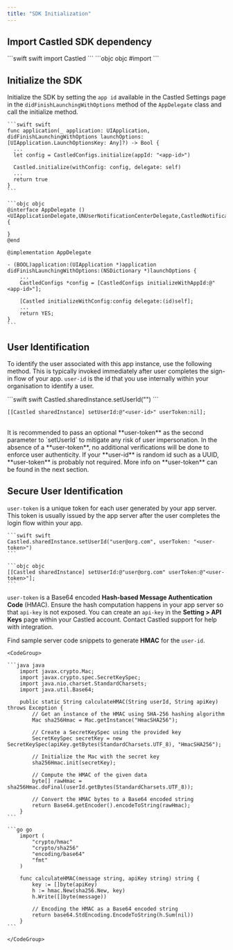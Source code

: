 ```yaml
---
title: "SDK Initialization"
---
```


## Import Castled SDK dependency

<CodeGroup>
    ```swift swift
    import Castled
    ```
    ```objc objc
    #import <Castled/Castled-Swift.h>
    ```
</CodeGroup>

## Initialize the SDK

Initialize the SDK by setting the `app id` available in the Castled Settings page in the `didFinishLaunchingWithOptions` method of the `AppDelegate` class and call the initialize method.

<CodeGroup>

    ```swift swift
    func application(_ application: UIApplication, didFinishLaunchingWithOptions launchOptions: [UIApplication.LaunchOptionsKey: Any]?) -> Bool {
      ...
      let config = CastledConfigs.initialize(appId: "<app-id>")

      Castled.initialize(withConfig: config, delegate: self)
      ...
      return true
    }
    ```

    ```objc objc
    @interface AppDelegate ()<UIApplicationDelegate,UNUserNotificationCenterDelegate,CastledNotificationDelegate>
    {

    }
    @end

    @implementation AppDelegate

    - (BOOL)application:(UIApplication *)application didFinishLaunchingWithOptions:(NSDictionary *)launchOptions {
        ...
        CastledConfigs *config = [CastledConfigs initializeWithAppId:@"<app-id>"];

        [Castled initializeWithConfig:config delegate:(id)self];
        ...
        return YES;
    }
    ```

</CodeGroup>

## User Identification

To identify the user associated with this app instance, use the following method. This is typically invoked immediately after user completes the
sign-in flow of your app. `user-id` is the id that you use internally within your organisation to identify a user.

<CodeGroup>
  ```swift swift
  Castled.sharedInstance.setUserId("<user-id>")
  ```
   
  ```objc objc
  [[Castled sharedInstance] setUserId:@"<user-id>" userToken:nil]; 
  ```
</CodeGroup>
<br/>
<Note>
  It is recommended to pass an optional **user-token** as the second parameter
  to `setUserId` to mitigate any risk of user impersonation. In the absence of a
  **user-token**, no additional verifications will be done to enforce user
  authenticity. If your **user-id** is random id such as a UUID, **user-token**
  is probably not required. More info on **user-token** can be found in the next
  section.
</Note>

## Secure User Identification

`user-token` is a unique token for each user generated by your app server. This token is usually issued by the app server after the user
completes the login flow within your app.

<CodeGroup>

    ```swift swift
    Castled.sharedInstance.setUserId("user@org.com", userToken: "<user-token>")
    ```

    ```objc objc
    [[Castled sharedInstance] setUserId:@"user@org.com" userToken:@"<user-token>"];
    ```

</CodeGroup>

`user-token` is a Base64 encoded **Hash-based Message Authentication Code** (HMAC). Ensure the hash computation happens in your app server so that `api-key`
is not exposed. You can create an `api-key` in the **Setting > API Keys** page within your Castled account. Contact Castled support for help with integration.

Find sample server code snippets to generate **HMAC** for the `user-id`.

    <CodeGroup>

    ```java java
        import javax.crypto.Mac;
        import javax.crypto.spec.SecretKeySpec;
        import java.nio.charset.StandardCharsets;
        import java.util.Base64;

        public static String calculateHMAC(String userId, String apiKey) throws Exception {
            // Get an instance of the HMAC using SHA-256 hashing algorithm
            Mac sha256Hmac = Mac.getInstance("HmacSHA256");

            // Create a SecretKeySpec using the provided key
            SecretKeySpec secretKey = new SecretKeySpec(apiKey.getBytes(StandardCharsets.UTF_8), "HmacSHA256");

            // Initialize the Mac with the secret key
            sha256Hmac.init(secretKey);

            // Compute the HMAC of the given data
            byte[] rawHmac = sha256Hmac.doFinal(userId.getBytes(StandardCharsets.UTF_8));

            // Convert the HMAC bytes to a Base64 encoded string
            return Base64.getEncoder().encodeToString(rawHmac);
        }
    ```

    ```go go
        import (
            "crypto/hmac"
            "crypto/sha256"
            "encoding/base64"
            "fmt"
        )

        func calculateHMAC(message string, apiKey string) string {
            key := []byte(apiKey)
            h := hmac.New(sha256.New, key)
            h.Write([]byte(message))

            // Encoding the HMAC as a Base64 encoded string
            return base64.StdEncoding.EncodeToString(h.Sum(nil))
        }
    ```

    </CodeGroup>
